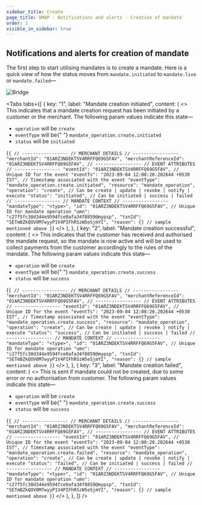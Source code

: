 ```yaml
---
sidebar_title: Create
page_title: UMAP - Notifications and alerts - Creation of mandate
order: 1
visible_in_sidebar: true
---
```


## Notifications and alerts for creation of mandate

The first step to start utilising mandates is to create a mandate. Here is a quick view of how the status moves from `mandate.initiated` to `mandate.live` or `mandate.failed`—

<img
  src="https://storage.googleapis.com/strapi-assets/latest/mandate_base_diagram/mandate_base_diagram.svg"
  alt="Bridge"
/>

<Tabs
  tabs={[
    {
      key: "1",
      label: "Mandate creation initiated",
      content: (
        <>
          <Text>
            This indicates that a mandate creation request has been initiated by
            a customer or the merchant. The following param values indicate this
            state—
            <ul>
              <li>
                <code>operation</code> will be <code>create</code>
              </li>
              <li>
                <code>eventType</code> will be{" "}
                <code>mandate_operation.create.initiated</code>
              </li>
              <li>
                <code>status</code> will be <code>initiated</code>
              </li>
            </ul>
          </Text>
          <CodeBlockWithCopy language="json">
            {`{
   // -----------------
   // MERCHANT DETAILS
   // -----------------
   "merchantId": "01ARZ3NDEKTSV4RRFFQ69G5FAV",
   "merchantReferenceId": "01ARZ3NDEKTSV4RRFFQ69G5FAV",
   // -----------------
   // EVENT ATTRIBUTES
   // -----------------
   "eventId": "01ARZ3NDEKTSV4RRFFQ69G5FAV", // Unique ID for the event
   "eventTs": "2023-09-04 12:08:20.202644 +0530 IST", // Timestamp associated with the event
   "eventType": "mandate_operation.create.initiated",
   "resource": "mandate_operation",
   "operation": "create", // Can be create | update | revoke | notify | execute
   "status": "initiated", // Can be initiated | success | failed
   // -----------------
   // MANDATE CONTEXT
   // -----------------
   "mandateType": "<type>",
   "id": "01ARZ3NDEKTSV4RRFFQ69G5FAV", // Unique ID for mandate operation
   "umn": "c27f5fc30d344e9594fce0afa34f8859@mypsp",
   "txnId": "SETmBZkQOV0M7wyyP1V4PIFhRSzW5eSjmYI",
   "reason": {} // sample mentioned above
}`}
          </CodeBlockWithCopy>
        </>
      ),
    },
    {
      key: "2",
      label: "Mandate creation successful",
      content: (
        <>
          <Text>
            This indicates that the customer has received and authorised the
            mandate request, so the mandate is now active and will be used to
            collect payments from the customer accordingly to the rules of the
            mandate. The following param values indicate this state—
            <ul>
              <li>
                <code>operation</code> will be <code>create</code>
              </li>
              <li>
                <code>eventType</code> will be{" "}
                <code>mandate_operation.create.success</code>
              </li>
              <li>
                <code>status</code> will be <code>success</code>
              </li>
            </ul>
          </Text>
          <CodeBlockWithCopy language="json">
            {`{
   // -----------------
   // MERCHANT DETAILS
   // -----------------
   "merchantId": "01ARZ3NDEKTSV4RRFFQ69G5FAV",
   "merchantReferenceId": "01ARZ3NDEKTSV4RRFFQ69G5FAV",
   // -----------------
   // EVENT ATTRIBUTES
   // -----------------
   "eventId": "01ARZ3NDEKTSV4RRFFQ69G5FAV", // Unique ID for the event
   "eventTs": "2023-09-04 12:08:20.202644 +0530 IST", // Timestamp associated with the event
   "eventType": "mandate_operation.create.success",
   "resource": "mandate_operation",
   "operation": "create", // Can be create | update | revoke | notify | execute
   "status": "success", // Can be initiated | success | failed
   // -----------------
   // MANDATE CONTEXT
   // -----------------
   "mandateType": "<type>",
   "id": "01ARZ3NDEKTSV4RRFFQ69G5FAV", // Unique ID for mandate operation
   "umn": "c27f5fc30d344e9594fce0afa34f8859@mypsp",
   "txnId": "SETmBZkQOV0M7wyyP1V4PIFhRSzW5eSjmYI",
   "reason": {} // sample mentioned above
}`}
          </CodeBlockWithCopy>
        </>
      ),
    },
    {
      key: "3",
      label: "Mandate creation failed",
      content: (
        <>
          <Text>
            This is sent if mandate could not be created, due to some error or
            no authorisation from customer. The following param values indicate
            this state—
            <ul>
              <li>
                <code>operation</code> will be <code>create</code>
              </li>
              <li>
                <code>eventType</code> will be{" "}
                <code>mandate_operation.create.success</code>
              </li>
              <li>
                <code>status</code> will be <code>success</code>
              </li>
            </ul>
          </Text>
          <CodeBlockWithCopy language="json">
            {`{
   // -----------------
   // MERCHANT DETAILS
   // -----------------
   "merchantId": "01ARZ3NDEKTSV4RRFFQ69G5FAV",
   "merchantReferenceId": "01ARZ3NDEKTSV4RRFFQ69G5FAV",
   // -----------------
   // EVENT ATTRIBUTES
   // -----------------
   "eventId": "01ARZ3NDEKTSV4RRFFQ69G5FAV", // Unique ID for the event
   "eventTs": "2023-09-04 12:08:20.202644 +0530 IST", // Timestamp associated with the event
   "eventType": "mandate_operation.create.failed",
   "resource": "mandate_operation",
   "operation": "create", // Can be create | update | revoke | notify | execute
   "status": "failed", // Can be initiated | success | failed
   // -----------------
   // MANDATE CONTEXT
   // -----------------
   "mandateType": "<type>",
   "id": "01ARZ3NDEKTSV4RRFFQ69G5FAV", // Unique ID for mandate operation
   "umn": "c27f5fc30d344e9594fce0afa34f8859@mypsp",
   "txnId": "SETmBZkQOV0M7wyyP1V4PIFhRSzW5eSjmYI",
   "reason": {} // sample mentioned above
}`}
          </CodeBlockWithCopy>
        </>
      ),
    },
  ]}
/>
